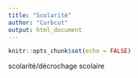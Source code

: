 ```yaml
---
title: "Scolarité"
author: "Curbcut"
output: html_document
---
```



```r
knitr::opts_chunk$set(echo = FALSE)
```


scolarité/décrochage scolaire